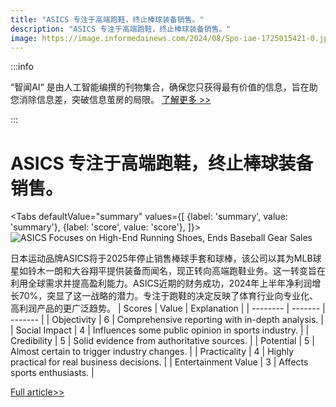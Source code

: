 ```yaml
---
title: "ASICS 专注于高端跑鞋，终止棒球装备销售。"
description: "ASICS 专注于高端跑鞋，终止棒球装备销售。"
image: https://image.informedainews.com/2024/08/Spo-iae-1725015421-0.jpg
---
```



:::info

“智闻AI“ 是由人工智能编撰的刊物集合，确保您只获得最有价值的信息，旨在助您消除信息差，突破信息茧房的局限。  [了解更多 >>](/)

:::

# ASICS 专注于高端跑鞋，终止棒球装备销售。


<Tabs
	defaultValue="summary"
	values={[
	{label: 'summary', value: 'summary'},
	{label: 'score', value: 'score'},
]}>
<TabItem value="summary">
<img
  src="https://image.informedainews.com/2024/08/Spo-iae-1725015421-0.jpg"
  alt="ASICS Focuses on High-End Running Shoes, Ends Baseball Gear Sales"
/>



日本运动品牌ASICS将于2025年停止销售棒球手套和球棒，该公司以其为MLB球星如铃木一朗和大谷翔平提供装备而闻名，现正转向高端跑鞋业务。这一转变旨在利用全球需求并提高盈利能力。ASICS近期的财务成功，2024年上半年净利润增长70%，突显了这一战略的潜力。专注于跑鞋的决定反映了体育行业向专业化、高利润产品的更广泛趋势。
</TabItem>
<TabItem value="score">
	| Scores     | Value   | Explanation |
	| -------- | ------- | ------- |
	| Objectivity  | 6    | Comprehensive reporting with in-depth analysis.    |
	| Social Impact | 4     | Influences some public opinion in sports industry.    |
	| Credibility    | 5    | Solid evidence from authoritative sources.    |
	| Potential    | 5    | Almost certain to trigger industry changes.    |
	| Practicality    | 4    | Highly practical for real business decisions.    |
	| Entertainment Value    | 3    | Affects sports enthusiasts.    |
</TabItem>
</Tabs>

[Full article>>](https://asia.nikkei.com/Spotlight/Sports/ASICS-to-end-sales-of-baseball-gloves-and-bats-in-shift-to-running-shoes)
